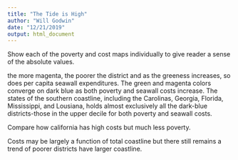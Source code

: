 ```yaml
---
title: "The Tide is High"
author: "Will Godwin"
date: "12/21/2019"
output: html_document
---
```



Show each of the poverty and cost maps individually to give reader a sense of the absolute values.

the more magenta, the poorer the district and as the greeness increases, so does per capita seawall expenditures. The green and magenta colors converge on dark blue as both poverty and seawall costs increase. The states of the southern coastline, including the Carolinas, Georgia, Florida, Mississippi, and Lousiana, holds almost exclusively all the dark-blue districts-those in the upper decile for both poverty and seawall costs.

Compare how california has high costs but much less poverty.

Costs may be largely a function of total coastline but there still remains a trend of poorer districts have larger coastline.